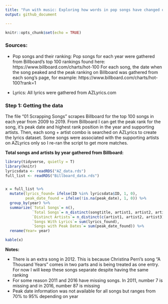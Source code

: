 ```yaml
---
title: "Fun with music: Exploring how words in pop songs have changed over time"
output: github_document

---
```

```r
knitr::opts_chunk$set(echo = TRUE)
```
### Sources:

* Pop songs and their ranking: Pop songs for each year were gathered from Billboard's top 100 rankings found here: https://www.billboard.com/charts/hot-100
For each song, the date when the song peaked and the peak ranking on Billboard was gathered from each song's page, for example: https://www.billboard.com/charts/hot-100?rank=1

* Lyrics: All lyrics were gathered from AZLyrics.com

### Step 1: Getting the data

The file "01 Scrapping Songs" scrapes Billboard for the top 100 songs in each year from 2009 to 2019. From Billboard I can get the peak rank for the song, it's peak date and highest rank position in the year and supporting artists.
Then, each song + artist combo is searched on AZLyrics to create the lyrics dataset. Some songs were associated with the supporting artists on AZLyrics only so I re-ran the script to get more matches.

**Total songs and artists by year gathered from Billboard:** 


```r

library(tidyverse, quietly = T)
library(knitr)
lyricsdata <- readRDS("AZ_data.rds")
full_list <- readRDS("Billboard_data.rds")


x = full_list %>% 
  mutate(lyrics_found= ifelse(ID %in% lyricsdata$ID, 1, 0),
         peak_date_found = ifelse(!is.na(peak_date), 1, 0)) %>% 
  group_by(year) %>% 
  summarize(`Total Songs`= n(), 
            `Total Songs`= n_distinct(songtitle, artist1, artist2, artist3),
            `Distinct Artists`= n_distinct(c(artist1, artist2, artist3)),
            `Songs With Lyrics`= sum(lyrics_found),
            `Songs with Peak Dates`= sum(peak_date_found)) %>% 
  rename(Year= year)

kable(x) 
```

**Notes:** 

* There is an extra song in 2012. This is because Christina Perri's song "A Thousand Years" comes in two parts and is being treated as one entry. For now I will keep these songs separate despite having the same ranking
* For some reason 2011 and 2016 have missing songs. In 2011, number 7 is missing and in 2016, number 87 is missing
* Peak date information was not available for all songs but ranges from 70% to 95% depending on year


